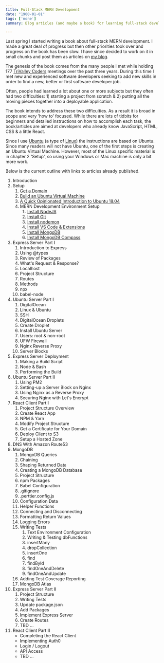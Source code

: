 ```yaml
---
title: Full-Stack MERN Development
date: "1900-01-01"
tags: ['none']
summary: Blog articles (and maybe a book) for learning full-stack development with MogoDB, Express, React & Node.

---
```


Last spring I started writing a book about full-stack MERN development. I made a great deal of progress but then other priorities took over and progress on the book has been slow. I have since decided to work on it in small chunks and post them as articles on [my blog](https://klequis.io).

The genesis of the book comes from the many people I met while holding 177 [TriValley Coders](http://www.trivalleycoders.org/) meetings over the past three years. During this time I met new and experienced software developers seeking to add new skills in order to find a new, better or first software developer job.

Often, people had learned a lot about one or more subjects but they often had two difficulties: 1) starting a project from scratch & 2) putting all the moving pieces together into a deployable application.

The book intends to address these two difficulties. As a result it is broad in scope and very 'how to' focused. While there are lots of tidbits for beginners and detailed instructions on how to accomplish each task, the book/articles are aimed at developers who already know JavaScript, HTML, CSS & a little React.

Since I use [Ubuntu](https://ubuntu.com/) (a type of [Linux](https://en.wikipedia.org/wiki/Linux)) the instructions are based on Ubuntu. Since many readers will not have Ubuntu, one of the first steps is creating an Ubuntu Virtual Machine. However, most of the Linux specific material is in chapter 2 'Setup', so using your Windows or Mac machine is only a bit more work.

Below is the current outline with links to articles already published.

1. Introduction
2. Setup
    1. [Get a Domain](https://klequis.io/get-a-free-domain-name/)
    2. [Build an Ubuntu Virtual Machine](https://klequis.io/ubuntu-vm-virtualbox/)
    3. [A Quick Opinionated Introduction to Ubuntu 18.04](https://klequis.io/quick-introduction-to-using-ubuntu-18.04/)
    4. MERN Development Environment Setup
        1. [Install NodeJS](https://klequis.io/installing-nodejs-ubuntu/)
        2. [Install Git](https://klequis.io/installing-git-ubuntu/)
        3. [Install nodemon](https://klequis.io/installing-nodemon-ubuntu/)
        4. [Install VS Code & Extensions](https://klequis.io/installing-visual-studio-code-and-extensions/)
        5. [Install MongoDB](https://klequis.io/installing-mongodb-on-ubuntu/)
        6. [Install MongoDB Compass](https://klequis.io/installing-mongodb-compass-ubuntu/)
3. Express Server Part I
    1. Introduction to Express
    2. Using @types
    3. Review of Packages
    4. What's Request & Response?
    5. Localhost
    6. Project Structure
    7. Routes
    8. Methods
    9. npx
    10. babel-node
4. Ubuntu Server Part I
   1. DigitalOcean
   2. Linux & Ubuntu
   3. SSH
   4. DigitalOcean Droplets
   5. Create Droplet
   6. Install Ubuntu Server
   7. Users: root & non-root
   8. UFW Firewall
   9. Nginx Reverse Proxy
   10. Server Blocks
5. Express Server Deployment
   1. Making a Build Script
   2. Node & Bash
   3. Performing the Build
6. Ubuntu Server Part II
   1. Using PM2
   2. Setting-up a Server Block on Nginx
   3. Using Nginx as a Reverse Proxy
   4. Securing Nginx with Let's Encrypt
7. React Client Part I
   1. Project Structure Overview
   2. Create React App
   3. NPM & Yarn
   4. Modify Project Structure
   5. Get a Certificate for Your Domain
   6. Deploy Client to S3
   7. Setup a Hosted Zone
8. DNS With Amazon Route53
9. MongoDB
   1. MongoDB Queries
   2. Chaining
   3. Shaping Returned Data
   4. Creating a MongoDB Database
   5. Project Structure
   6. npm Packages
   7. Babel Configuration
   8. .gitignore
   9. .perttier.config.js
   10. Configuration Data
   11. Helper Functions
   12. Connecting and Disconnecting
   13. Formatting Return Values
   14. Logging Errors
   15. Writing Tests
       1. Text Environment Configuration
       2. Writing & Testing dbFunctions
       3. insertMany
       4. dropCollection
       5. insertOne
       6. find
       7. findById
       8. findOneAndDelete
       9. findOneAndUpdate
   16. Adding Test Coverage Reporting
   17. MongoDB Atlas
10. Express Server Part II
    1. Project Structure
    2. Writing Tests
    3. Update package.json
    4. Add Packages
    5. Implement Express Server
    6. Create Routes
    7. TBD ...
11. React Client Part II
    - Completing the React Client
    - Implementing Auth0
    - Login / Logout
    - API Access
    - TBD ...

